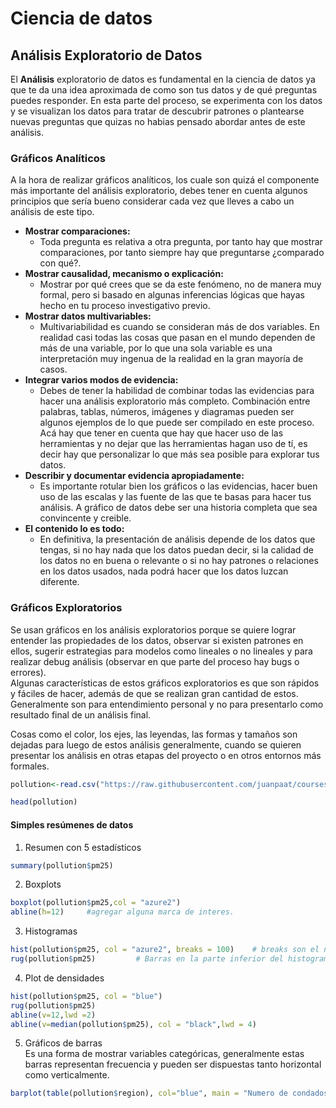# Ciencia de datos

## Análisis Exploratorio de Datos
El **Análisis** exploratorio de datos es fundamental en la ciencia de datos ya que te da una idea aproximada de como son tus datos y de qué preguntas puedes responder. En esta parte del proceso, se experimenta con los datos y se visualizan los datos para tratar de descubrir patrones o plantearse nuevas preguntas que quizas no habias pensado abordar antes de este análisis.


### Gráficos Analíticos
A la hora de realizar gráficos analíticos, los cuale son quizá el componente más importante del análisis exploratorio, debes tener en cuenta algunos principios que sería bueno considerar cada vez que lleves a cabo un análisis de este tipo.  
  
* **Mostrar comparaciones:**  
    + Toda pregunta es relativa a otra pregunta, por tanto hay que mostrar comparaciones, por tanto siempre hay que preguntarse ¿comparado con qué?.    
* **Mostrar causalidad, mecanismo o explicación:**  
    + Mostrar por qué crees que se da este fenómeno, no de manera muy formal, pero si basado en algunas inferencias lógicas que hayas hecho en tu proceso investigativo previo.   
  
* **Mostrar datos multivariables:**  
    + Multivariabilidad es cuando se consideran más de dos variables. En realidad casi todas las cosas que pasan en el mundo dependen de más de una variable, por lo que una sola variable es una interpretación muy ingenua de la realidad en la gran mayoría de casos.  

* **Integrar varios modos de evidencia:**  
    + Debes de tener la habilidad de combinar todas las evidencias para hacer una análisis exploratorio más completo. Combinación entre palabras, tablas, números, imágenes y diagramas pueden ser algunos ejemplos de lo que puede ser compilado en este proceso. Acá hay que tener en cuenta que hay que hacer uso de las herramientas y no dejar que las herramientas hagan uso de tí, es decir hay que personalizar lo que más sea posible para explorar tus datos.
    
* **Describir y documentar evidencia apropiadamente:**  
    + Es importante rotular bien los gráficos o las evidencias, hacer buen uso de las escalas y las fuente de las que te basas para hacer tus análisis. A gráfico de datos debe ser una historia completa que sea convincente y creible.  
    
* **El contenido lo es todo:**  
    + En definitiva, la presentación de análisis depende de los datos que tengas, si no hay nada que los datos puedan decir, si la calidad de los datos no en buena o relevante o si no hay patrones o relaciones en los datos usados, nada podrá hacer que los datos luzcan diferente.  
    
    
    
    
### Gráficos Exploratorios  
Se usan gráficos en los análisis exploratorios porque se quiere lograr entender las propiedades de los datos, observar si existen patrones en ellos, sugerir estrategias para modelos como lineales o no lineales y para realizar debug análisis (observar en que parte del proceso hay bugs o errores).  
Algunas características de estos gráficos exploratorios es que son rápidos y fáciles de hacer, además de que se realizan gran cantidad de estos. Generalmente son para entendimiento personal y no para presentarlo como resultado final de un análisis final. 

Cosas como el color, los ejes, las leyendas, las formas y tamaños son dejadas para luego de estos análisis generalmente, cuando se quieren presentar los análisis en otras etapas del proyecto o en otros entornos más formales.




```r
pollution<-read.csv("https://raw.githubusercontent.com/juanpaat/courses/master/04_ExploratoryAnalysis/exploratoryGraphs/data/avgpm25.csv")

head(pollution)
```

#### Simples resúmenes de datos
1) Resumen con 5 estadísticos    
```r
summary(pollution$pm25)
```
2) Boxplots  
```r
boxplot(pollution$pm25,col = "azure2")
abline(h=12)     #agregar alguna marca de interes. 
```

3) Histogramas  
```r
hist(pollution$pm25, col = "azure2", breaks = 100)    # breaks son el número de barras
rug(pollution$pm25)         # Barras en la parte inferior del histograma
```

4) Plot de densidades  

```r
hist(pollution$pm25, col = "blue")
rug(pollution$pm25)
abline(v=12,lwd =2)
abline(v=median(pollution$pm25), col = "black",lwd = 4)
```
5) Gráficos de barras  
Es una forma de mostrar variables categóricas, generalmente estas barras representan frecuencia y pueden ser dispuestas tanto horizontal como verticalmente.
```r
barplot(table(pollution$region), col="blue", main = "Numero de condados en each región")
```

    

    
    
    
    
    

